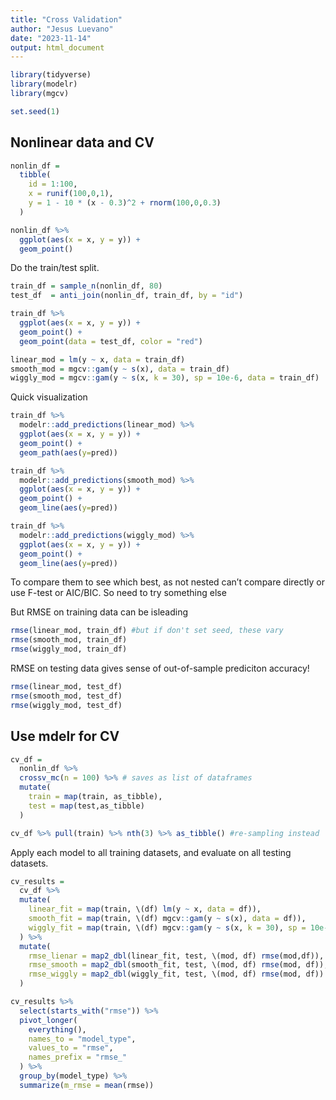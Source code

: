 ```yaml
---
title: "Cross Validation"
author: "Jesus Luevano"
date: "2023-11-14"
output: html_document
---
```


```r
library(tidyverse)
library(modelr)
library(mgcv)

set.seed(1)
```

## Nonlinear data and CV

```r
nonlin_df = 
  tibble(
    id = 1:100,
    x = runif(100,0,1),
    y = 1 - 10 * (x - 0.3)^2 + rnorm(100,0,0.3)
  )

nonlin_df %>%
  ggplot(aes(x = x, y = y)) + 
  geom_point()
```

Do the train/test split.

```r
train_df = sample_n(nonlin_df, 80)
test_df  = anti_join(nonlin_df, train_df, by = "id")
```

```r
train_df %>%
  ggplot(aes(x = x, y = y)) +
  geom_point() +
  geom_point(data = test_df, color = "red")
```

```r
linear_mod = lm(y ~ x, data = train_df)
smooth_mod = mgcv::gam(y ~ s(x), data = train_df)
wiggly_mod = mgcv::gam(y ~ s(x, k = 30), sp = 10e-6, data = train_df)
```

Quick visualization

```r
train_df %>%
  modelr::add_predictions(linear_mod) %>%
  ggplot(aes(x = x, y = y)) +
  geom_point() +
  geom_path(aes(y=pred))

train_df %>%
  modelr::add_predictions(smooth_mod) %>%
  ggplot(aes(x = x, y = y)) +
  geom_point() +
  geom_line(aes(y=pred))

train_df %>%
  modelr::add_predictions(wiggly_mod) %>%
  ggplot(aes(x = x, y = y)) +
  geom_point() +
  geom_line(aes(y=pred))
```

To compare them to see which best, as not nested can't compare directly or use F-test or AIC/BIC. So need to try something else


But RMSE on training data can be isleading
```r
rmse(linear_mod, train_df) #but if don't set seed, these vary
rmse(smooth_mod, train_df)
rmse(wiggly_mod, train_df)
```

RMSE on testing data gives sense of out-of-sample prediciton accuracy!

```r
rmse(linear_mod, test_df)
rmse(smooth_mod, test_df)
rmse(wiggly_mod, test_df)

```


## Use mdelr for CV

```r
cv_df =
  nonlin_df %>%
  crossv_mc(n = 100) %>% # saves as list of dataframes
  mutate(
    train = map(train, as_tibble),
    test = map(test,as_tibble)
  )
```

```r
cv_df %>% pull(train) %>% nth(3) %>% as_tibble() #re-sampling instead
```

Apply each model to all training datasets, and evaluate on all testing datasets.

```r
cv_results = 
  cv_df %>%
  mutate(
    linear_fit = map(train, \(df) lm(y ~ x, data = df)),
    smooth_fit = map(train, \(df) mgcv::gam(y ~ s(x), data = df)),
    wiggly_fit = map(train, \(df) mgcv::gam(y ~ s(x, k = 30), sp = 10e-6, data = df))
  ) %>%
  mutate(
    rmse_lienar = map2_dbl(linear_fit, test, \(mod, df) rmse(mod,df)),
    rmse_smooth = map2_dbl(smooth_fit, test, \(mod, df) rmse(mod, df)),
    rmse_wiggly = map2_dbl(wiggly_fit, test, \(mod, df) rmse(mod, df))
  )
```

```r
cv_results %>%
  select(starts_with("rmse")) %>%
  pivot_longer(
    everything(),
    names_to = "model_type",
    values_to = "rmse",
    names_prefix = "rmse_"
  ) %>%
  group_by(model_type) %>%
  summarize(m_rmse = mean(rmse))
```

